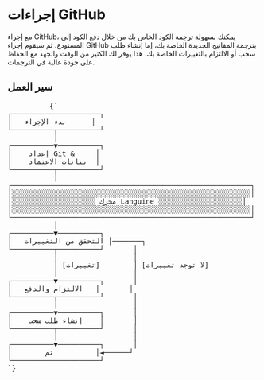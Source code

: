 # إجراءات GitHub

مع إجراء GitHub، يمكنك بسهولة ترجمة الكود الخاص بك من خلال دفع الكود إلى المستودع، ثم سيقوم إجراء GitHub بترجمة المفاتيح الجديدة الخاصة بك، إما إنشاء طلب سحب أو الالتزام بالتغييرات الخاصة بك.
هذا يوفر لك الكثير من الوقت والجهد مع الحفاظ على جودة عالية في الترجمات.


## سير العمل
<div className="flex flex-col items-center justify-center p-4 mt-10 h-[400px] sm:h-[500px] md:h-[650px]">
        <pre
          className="p-4 text-sm leading-5 scale-[0.5] sm:scale-[0.65] md:scale-90 transform-gpu"
          style={{
            fontFamily: "monospace",
            whiteSpace: "pre",
            textAlign: "left",
          }}
        >
          {`
┌─────────────────────┐
│   بدء الإجراء      │
└──────────┬──────────┘
           │
┌──────────▼──────────┐
│    إعداد Git &     │
│    بيانات الاعتماد  │
└──────────┬──────────┘
           │
┌─────────────────────────────────────────────────────────┐
│░░░░░░░░░░░░░░░░░░░░░░░░░░░░░░░░░░░░░░░░░░░░░░░░░░░░░░░░░│
│░░░░░░░░░░░░░░░░░░░░ محرك Languine ░░░░░░░░░░░░░░░░░░░░│
│░░░░░░░░░░░░░░░░░░░░░░░░░░░░░░░░░░░░░░░░░░░░░░░░░░░░░░░░░│
└─────────────────────────────────────────────────────────┘
           │
┌──────────▼──────────┐
│   التحقق من التغييرات │───────┐
└──────────┬──────────┘       │
           │                  │
           │ [تغييرات]        │ [لا توجد تغييرات]
           │                  │
┌──────────▼──────────┐       │
│   الالتزام والدفع   │       │
└──────────┬──────────┘       │
           │                  │
┌──────────▼──────────┐       │
│    إنشاء طلب سحب    │       │
└──────────┬──────────┘       │
           │                  │
┌──────────▼──────────┐       │
│        تم          │◄──────┘
└─────────────────────┘
`}
        </pre>
      </div>
